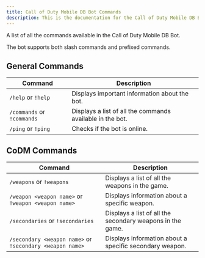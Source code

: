 ```yaml
---
title: Call of Duty Mobile DB Bot Commands
description: This is the documentation for the Call of Duty Mobile DB Bot
---
```


A list of all the commands available in the Call of Duty Mobile DB Bot.

The bot supports both slash commands and prefixed commands.

## General Commands

| Command | Description |
| ------- | ----------- |
| `/help` or `!help` | Displays important information about the bot. |
| `/commands` or `!commands` | Displays a list of all the commands available in the bot. |â
| `/ping` or `!ping` | Checks if the bot is online. |

## CoDM Commands

| Command | Description |
| ------- | ----------- |
| `/weapons` or `!weapons` | Displays a list of all the weapons in the game. |
| `/weapon <weapon name>` or `!weapon <weapon name>` | Displays information about a specific weapon. |
| `/secondaries` or `!secondaries` | Displays a list of all the secondary weapons in the game. |
| `/secondary <weapon name>` or `!secondary <weapon name>` | Displays information about a specific secondary weapon. |